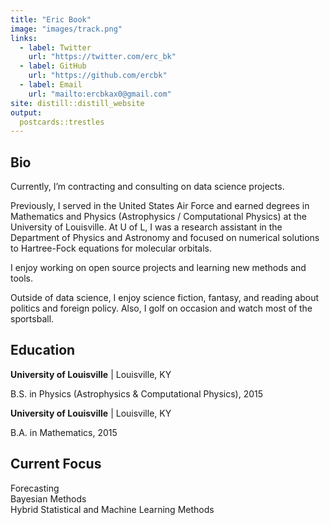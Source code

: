 ```yaml
---
title: "Eric Book"
image: "images/track.png"
links:
  - label: Twitter
    url: "https://twitter.com/erc_bk"
  - label: GitHub
    url: "https://github.com/ercbk"
  - label: Email
    url: "mailto:ercbkax0@gmail.com"
site: distill::distill_website
output:
  postcards::trestles
---
```

 
## Bio

Currently, I'm contracting and consulting on data science projects.  

Previously, I served in the United States Air Force and earned degrees in Mathematics and Physics (Astrophysics / Computational Physics) at the University of Louisville. At U of L, I was a research assistant in the Department of Physics and Astronomy and focused on numerical solutions to Hartree-Fock equations for molecular orbitals.  

I enjoy working on open source projects and learning new methods and tools.  

Outside of data science, I enjoy science fiction, fantasy, and reading about politics and foreign policy. Also, I golf on occasion and watch most of the sportsball.

## Education

**University of Louisville** | Louisville, KY

B.S. in Physics (Astrophysics & Computational Physics), 2015  

**University of Louisville** | Louisville, KY

B.A. in Mathematics, 2015

## Current Focus

Forecasting  
Bayesian Methods  
Hybrid Statistical and Machine Learning Methods  